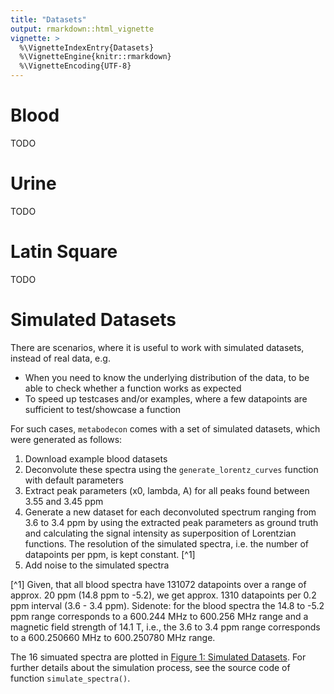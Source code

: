 ```yaml
---
title: "Datasets"
output: rmarkdown::html_vignette
vignette: >
  %\VignetteIndexEntry{Datasets}
  %\VignetteEngine{knitr::rmarkdown}
  %\VignetteEncoding{UTF-8}
---
```


# Blood

TODO

# Urine

TODO

# Latin Square

TODO

# Simulated Datasets

There are scenarios, where it is useful to work with simulated datasets, instead of real data, e.g.

- When you need to know the underlying distribution of the data, to be able to check whether a function works as expected
- To speed up testcases and/or examples, where a few datapoints are sufficient to test/showcase a function

For such cases, `metabodecon` comes with a set of simulated datasets, which were generated as follows:

1. Download example blood datasets
2. Deconvolute these spectra using the `generate_lorentz_curves` function with default parameters
3. Extract peak parameters (x0, lambda, A) for all peaks found between 3.55 and 3.45 ppm
4. Generate a new dataset for each deconvoluted spectrum ranging from 3.6 to 3.4 ppm by using the extracted peak parameters as ground truth and calculating the signal intensity as superposition of Lorentzian functions. The resolution of the simulated spectra, i.e. the number of datapoints per ppm, is kept constant. [^1]
5. Add noise to the simulated spectra

[^1] Given, that all blood spectra have 131072 datapoints over a range of approx. 20 ppm (14.8 ppm to -5.2), we get approx. 1310 datapoints per 0.2 ppm interval (3.6 - 3.4 ppm). Sidenote: for the blood spectra the 14.8 to -5.2 ppm range corresponds to a 600.244 MHz to 600.256 MHz range and a magnetic field strength of 14.1 T, i.e., the 3.6 to 3.4 ppm range corresponds to a 600.250660 MHz to 600.250780 MHz range.

The 16 simuated spectra are plotted in [Figure 1: Simulated Datasets](). For further details about the simulation process, see the source code of function `simulate_spectra()`.
